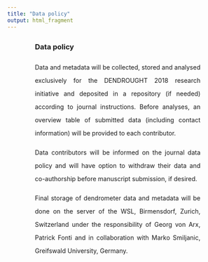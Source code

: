 ```yaml
---
title: "Data policy"
output: html_fragment
---
```


<div style="width: 75%; margin: auto; text-align: justify; line-height: 30px;">

<h3> Data policy </h3>
<p>
Data and metadata will be collected, stored and analysed exclusively for the DENDROUGHT 2018 research initiative and deposited in a repository (if needed) according to journal instructions. Before analyses, an overview table of submitted data (including contact information) will be provided to each contributor.
</p>

<p>
Data contributors will be informed on the journal data policy and will have option to withdraw their data and co-authorship before manuscript submission, if desired. 
</p>

<p>
Final storage of dendrometer data and metadata will be done on the server of the WSL, Birmensdorf, Zurich, Switzerland under the responsibility of Georg von Arx, Patrick Fonti and in collaboration with Marko Smiljanic, Greifswald University, Germany.
</p>

</div>